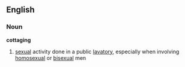 ==English==
===Noun===
'''cottaging'''
#[[sexual]] activity done in a public [[lavatory]], especially when involving [[homosexual]] or [[bisexual]] men